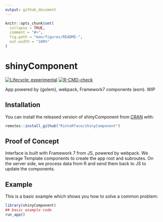 ```yaml
---
output: github_document
---
```


<!-- README.md is generated from README.Rmd. Please edit that file -->

```r
knitr::opts_chunk$set(
  collapse = TRUE,
  comment = "#>",
  fig.path = "man/figures/README-",
  out.width = "100%"
)
```

# shinyComponent

<!-- badges: start -->
[![Lifecycle: experimental](https://img.shields.io/badge/lifecycle-experimental-orange.svg)](https://lifecycle.r-lib.org/articles/stages.html#experimental)
[![R-CMD-check](https://github.com/RinteRface/shinyComponent/workflows/R-CMD-check/badge.svg)](https://github.com/RinteRface/shinyComponent/actions)
<!-- badges: end -->

App powered by {golem}, webpack, Framework7 components (esm). WIP

## Installation

You can install the released version of shinyComponent from [CRAN](https://CRAN.R-project.org) with:

``` r
remotes::install_github("RinteRface/shinyComponent")
```

## Proof of Concept
Interface is built with Framework 7 from JS, powered by webpack. We leverage
Template components to create the app root and subroutes. On the server side, we process data from R and send them back to JS to update the components.

## Example

This is a basic example which shows you how to solve a common problem:

```r
library(shinyComponent)
## basic example code
run_app()
```
